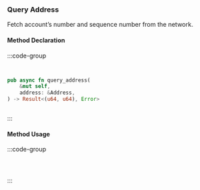 ### Query Address

Fetch account’s number and sequence number from the network.

#### Method Declaration

:::code-group

```python [Python]

```

```typescript [TypeScript]

```

```rust [Rust]
pub async fn query_address(
    &mut self,
    address: &Address,
) -> Result<(u64, u64), Error>
```

```url [API]
```

:::

#### Method Usage

:::code-group

```rust [Rust]
```

```python [Python]

```

```typescript [TypeScript]

```

:::
